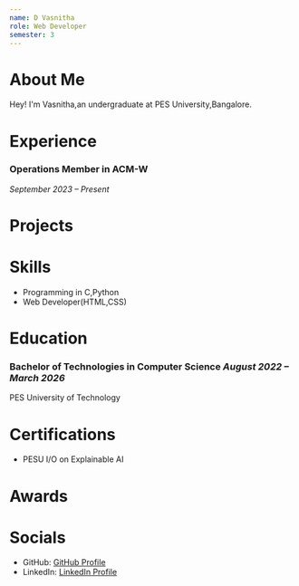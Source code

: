 ```yaml
---
name: D Vasnitha
role: Web Developer
semester: 3
---
```


# About Me

Hey! I'm Vasnitha,an undergraduate at PES University,Bangalore.

# Experience

### **Operations Member in ACM-W**
_September 2023 – Present_

# Projects


# Skills

- Programming in C,Python
- Web Developer(HTML,CSS)

# Education

### Bachelor of Technologies in Computer Science _August 2022 – March 2026_
PES University of Technology


# Certifications

- PESU I/O on Explainable AI

# Awards


# Socials

- GitHub: [GitHub Profile](https://github.com/Vasnitha16)
- LinkedIn: [LinkedIn Profile](https://www.linkedin.com/in/vasnitha-dintakurthi-71717224a)
